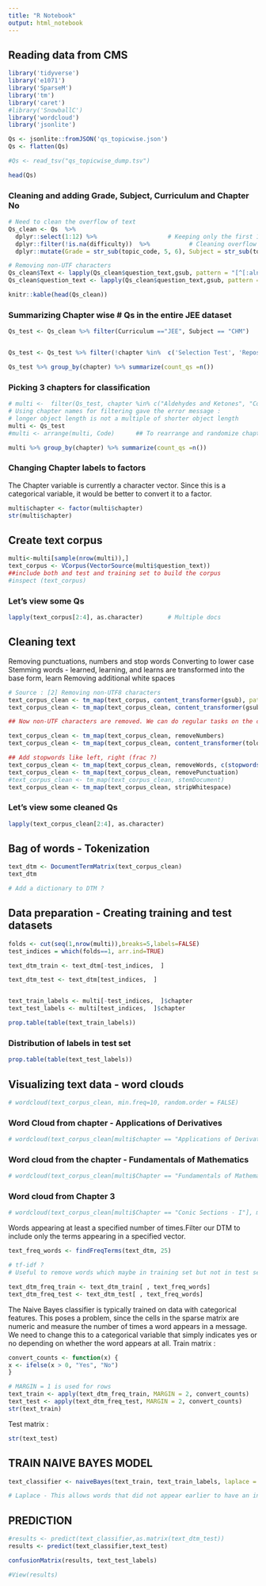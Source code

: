 ```yaml
---
title: "R Notebook"
output: html_notebook
---
```

## Reading data from CMS

```r
library('tidyverse')
library('e1071')
library('SparseM')
library('tm')
library('caret')
#library('SnowballC')
library('wordcloud')
library('jsonlite')

Qs <- jsonlite::fromJSON('qs_topicwise.json')
Qs <- flatten(Qs)

#Qs <- read_tsv("qs_topicwise_dump.tsv")

head(Qs)
```

### Cleaning and adding Grade, Subject, Curriculum and Chapter No 

```r
# Need to clean the overflow of text
Qs_clean <- Qs  %>%
  dplyr::select(1:12) %>%                    # Keeping only the first 12 columns
  dplyr::filter(!is.na(difficulty))  %>%           # Cleaning overflow
  dplyr::mutate(Grade = str_sub(topic_code, 5, 6), Subject = str_sub(topic_code, 1, 3), Curriculum = str_sub(topic_code, 8, 10), Ch_No = str_sub(topic_code, 12, 13))

# Removing non-UTF characters
Qs_clean$Text <- lapply(Qs_clean$question_text,gsub, pattern = "[^[:alnum:]]", replacement = " ")
Qs_clean$question_text <- lapply(Qs_clean$question_text,gsub, pattern = "<.*?>", replacement= " ")

knitr::kable(head(Qs_clean))

```

### Summarizing Chapter wise # Qs in the entire JEE dataset

```r
Qs_test <- Qs_clean %>% filter(Curriculum =="JEE", Subject == "CHM")


Qs_test <- Qs_test %>% filter(!chapter %in%  c('Selection Test', 'Repository'))

Qs_test %>% group_by(chapter) %>% summarize(count_qs =n())

```


### Picking 3 chapters for classification

```r

# multi <-  filter(Qs_test, chapter %in% c("Aldehydes and Ketones", "Coordination Compounds", "Biomolecules, Polymers and Chemistry in Everyday life", "Electrochemistry", "Amines")) 
# Using chapter names for filtering gave the error message :
# longer object length is not a multiple of shorter object length
multi <- Qs_test
#multi <- arrange(multi, Code)      ## To rearrange and randomize chapters by row no

multi %>% group_by(chapter) %>% summarize(count_qs =n())

```

### Changing Chapter labels to factors

The Chapter variable is currently a character vector. Since this is a categorical variable, it would be better to convert it to a factor.
```r
multi$chapter <- factor(multi$chapter)
str(multi$chapter)
```

## Create text corpus

```r

multi<-multi[sample(nrow(multi)),]
text_corpus <- VCorpus(VectorSource(multi$question_text)) 
##include both and test and training set to build the corpus
#inspect (text_corpus)
```

### Let's view some Qs
```r
lapply(text_corpus[2:4], as.character)       # Multiple docs
```

## Cleaning text 
Removing punctuations, numbers and stop words
Converting to lower case
Stemming words - learned, learning, and learns are transformed into the base form, learn
Removing additional white spaces

```r
# Source : [2] Removing non-UTF8 characters
text_corpus_clean <- tm_map(text_corpus, content_transformer(gsub), pattern ="[^[:alnum:]]" , replacement = " ")
text_corpus_clean <- tm_map(text_corpus_clean, content_transformer(gsub), pattern ="[\u0080-\uffff]" , replacement = " ")

## Now non-UTF characters are removed. We can do regular tasks on the clean corpus.

text_corpus_clean <- tm_map(text_corpus_clean, removeNumbers)
text_corpus_clean <- tm_map(text_corpus_clean, content_transformer(tolower))

## Add stopwords like left, right (frac ?)
text_corpus_clean <- tm_map(text_corpus_clean, removeWords, c(stopwords(), "left","right"))
text_corpus_clean <- tm_map(text_corpus_clean, removePunctuation)
#text_corpus_clean <- tm_map(text_corpus_clean, stemDocument)
text_corpus_clean <- tm_map(text_corpus_clean, stripWhitespace)
```

### Let's view some cleaned Qs
```r
lapply(text_corpus_clean[2:4], as.character)       
```

## Bag of words - Tokenization
```r
text_dtm <- DocumentTermMatrix(text_corpus_clean)
text_dtm

# Add a dictionary to DTM ?
```

## Data preparation - Creating training and test datasets

```r

folds <- cut(seq(1,nrow(multi)),breaks=5,labels=FALSE)
test_indices = which(folds==1, arr.ind=TRUE)

text_dtm_train <- text_dtm[-test_indices,  ]

text_dtm_test <- text_dtm[test_indices,  ]


text_train_labels <- multi[-test_indices,  ]$chapter
text_test_labels <- multi[test_indices,  ]$chapter 

prop.table(table(text_train_labels))
```

### Distribution of labels in test set
```r
prop.table(table(text_test_labels))
```

## Visualizing text data - word clouds
```r
# wordcloud(text_corpus_clean, min.freq=10, random.order = FALSE)
```

### Word Cloud from chapter - Applications of Derivatives
```r
# wordcloud(text_corpus_clean[multi$chapter == "Applications of Derivatives"], max.words = 40, scale = c(3, 0.5))
```

### Word cloud from the chapter - Fundamentals of Mathematics
```r
# wordcloud(text_corpus_clean[multi$Chapter == "Fundamentals of Mathematics"], max.words = 40, scale = c(3, 0.5))
```
### Word cloud from Chapter 3
```r
# wordcloud(text_corpus_clean[multi$Chapter == "Conic Sections - I"], max.words = 40, scale = c(3, 0.5))
```

Words appearing at least a specified number of times.Filter our DTM to include only the terms appearing in a specified vector.

```r
text_freq_words <- findFreqTerms(text_dtm, 25)

# tf-idf ?
# Useful to remove words which maybe in training set but not in test set leading to an out of bounds error

text_dtm_freq_train <- text_dtm_train[ , text_freq_words]
text_dtm_freq_test <- text_dtm_test[ , text_freq_words]
```

The Naive Bayes classifier is typically trained on data with categorical features. This poses a problem, since the cells in the sparse matrix are numeric and measure the number of times a word appears in a message. We need to change this to a categorical variable that simply indicates yes or no depending on whether the word appears at all. Train matrix :

```r
convert_counts <- function(x) {
x <- ifelse(x > 0, "Yes", "No")
}

# MARGIN = 1 is used for rows
text_train <- apply(text_dtm_freq_train, MARGIN = 2, convert_counts)
text_test <- apply(text_dtm_freq_test, MARGIN = 2, convert_counts)
str(text_train)
```

Test matrix :
```r
str(text_test)
```


## TRAIN NAIVE BAYES MODEL 
```r
text_classifier <- naiveBayes(text_train, text_train_labels, laplace = 1)

# Laplace - This allows words that did not appear earlier to have an indisputable say in the classification process. Just because the word "ringtone" only appeared in the spam messages in the training data, it does not mean that every message with this word should be classified as spam
```

## PREDICTION
```r
#results <- predict(text_classifier,as.matrix(text_dtm_test))
results <- predict(text_classifier,text_test)

confusionMatrix(results, text_test_labels)

#View(results)
```
